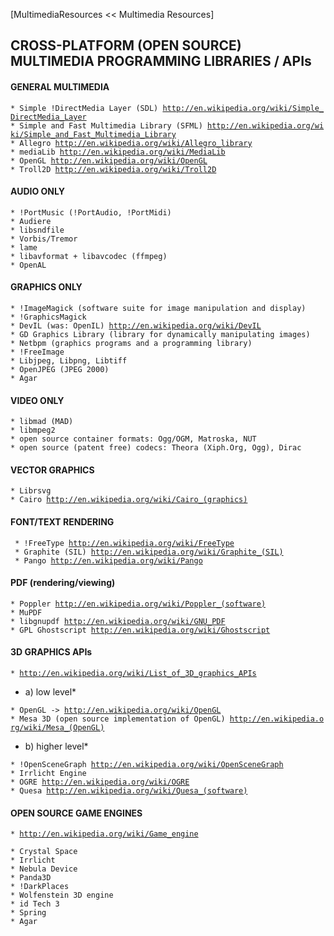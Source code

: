 [MultimediaResources << Multimedia Resources]

==CROSS-PLATFORM (OPEN SOURCE) MULTIMEDIA PROGRAMMING LIBRARIES / APIs==

====GENERAL MULTIMEDIA====
 * Simple !DirectMedia Layer (SDL) [[http://en.wikipedia.org/wiki/Simple_DirectMedia_Layer]]
 * Simple and Fast Multimedia Library (SFML) [[http://en.wikipedia.org/wiki/Simple_and_Fast_Multimedia_Library]]
 * Allegro [[http://en.wikipedia.org/wiki/Allegro_library]]
 * mediaLib [[http://en.wikipedia.org/wiki/MediaLib]]
 * OpenGL [[http://en.wikipedia.org/wiki/OpenGL]]
 * Troll2D [[http://en.wikipedia.org/wiki/Troll2D]]

====AUDIO ONLY====
 * !PortMusic (!PortAudio, !PortMidi)
 * Audiere
 * libsndfile
 * Vorbis/Tremor
 * lame
 * libavformat + libavcodec (ffmpeg)
 * OpenAL

====GRAPHICS ONLY====
 * !ImageMagick (software suite for image manipulation and display)
 * !GraphicsMagick
 * DevIL (was: OpenIL) [[http://en.wikipedia.org/wiki/DevIL]]
 * GD Graphics Library (library for dynamically manipulating images)
 * Netbpm (graphics programs and a programming library)
 * !FreeImage
 * Libjpeg, Libpng, Libtiff
 * OpenJPEG (JPEG 2000)
 * Agar 

====VIDEO ONLY====
 * libmad (MAD)
 * libmpeg2
 * open source container formats: Ogg/OGM, Matroska, NUT
 * open source (patent free) codecs: Theora (Xiph.Org, Ogg), Dirac

====VECTOR GRAPHICS====
 * Librsvg
 * Cairo [[http://en.wikipedia.org/wiki/Cairo_(graphics)]]

====FONT/TEXT RENDERING====
  * !FreeType [[http://en.wikipedia.org/wiki/FreeType]]
  * Graphite (SIL) [[http://en.wikipedia.org/wiki/Graphite_(SIL)]]
  * Pango [[http://en.wikipedia.org/wiki/Pango]]

====PDF (rendering/viewing)====
 * Poppler [[http://en.wikipedia.org/wiki/Poppler_(software)]]
 * MuPDF
 * libgnupdf [[http://en.wikipedia.org/wiki/GNU_PDF]]
 * GPL Ghostscript [[http://en.wikipedia.org/wiki/Ghostscript]]

====3D GRAPHICS APIs====
 * [[http://en.wikipedia.org/wiki/List_of_3D_graphics_APIs]]

*a) low level*

 * OpenGL -> http://en.wikipedia.org/wiki/OpenGL
 * Mesa 3D (open source implementation of OpenGL) [[http://en.wikipedia.org/wiki/Mesa_(OpenGL)]]

*b) higher level*

 * !OpenSceneGraph [[http://en.wikipedia.org/wiki/OpenSceneGraph]]
 * Irrlicht Engine
 * OGRE [[http://en.wikipedia.org/wiki/OGRE]]
 * Quesa [[http://en.wikipedia.org/wiki/Quesa_(software)]]

====OPEN SOURCE GAME ENGINES====
 * [[http://en.wikipedia.org/wiki/Game_engine]]

 * Crystal Space
 * Irrlicht 
 * Nebula Device
 * Panda3D
 * !DarkPlaces
 * Wolfenstein 3D engine
 * id Tech 3
 * Spring
 * Agar